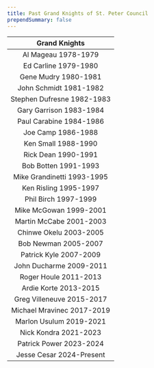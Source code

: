 ```yaml
---
title: Past Grand Knights of St. Peter Council
prependSummary: false
---
```



|          **Grand Knights**                  |
| :------------------------: |
|    Al Mageau 1978-1979     |
|    Ed Carline 1979-1980    |
|    Gene Mudry 1980-1981    |
|   John Schmidt 1981-1982   |
| Stephen Dufresne 1982-1983 |
|  Gary Garrison 1983-1984   |
|  Paul Carabine 1984-1986   |
|     Joe Camp 1986-1988     |
|    Ken Small 1988-1990     |
|    Rick Dean 1990-1991     |
|    Bob Botten 1991-1993    |
| Mike Grandinetti 1993-1995 |
|   Ken Risling 1995-1997    |
|    Phil Birch 1997-1999    |
|   Mike McGowan 1999-2001   |
|  Martin McCabe 2001-2003   |
|   Chinwe Okelu 2003-2005   |
|  Bob Newman 2005-2007    |
| Patrick Kyle 2007-2009   |
| John Ducharme 2009-2011   |
| Roger Houle 2011-2013    |
| Ardie Korte 2013-2015    |
| Greg Villeneuve 2015-2017  |
| Michael Mravinec 2017-2019 |
| Marlon Usulum 2019-2021   |
| Nick Kondra 2021-2023 |
| Patrick Power 2023-2024 |
| Jesse Cesar 2024-Present |
